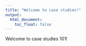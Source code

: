 ```yaml
---
title: "Welcome to case studies!"
output: 
  html_document:
    toc_float: false
---
```


Welcome to case studies 101!